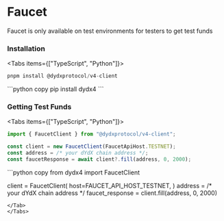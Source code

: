 
# Faucet

Faucet is only available on test environments for testers to get test funds

### Installation

<Tabs items={["TypeScript", "Python"]}>
<Tab>
```typescript copy
pnpm install @dydxprotocol/v4-client
```
</Tab>
<Tab>
```python copy
pip install dydx4
```
</Tab>
</Tabs>

### Getting Test Funds

<Tabs items={["TypeScript", "Python"]}>
<Tab>
```typescript copy
import { FaucetClient } from "@dydxprotocol/v4-client";

const client = new FaucetClient(FaucetApiHost.TESTNET);
const address = /* your dYdX chain address */;
const faucetResponse = await client?.fill(address, 0, 2000);
```
</Tab>
<Tab>
```python copy
from dydx4 import FaucetClient

client = FaucetClient(
    host=FAUCET_API_HOST_TESTNET,
)
address = /* your dYdX chain address */
faucet_response = client.fill(address, 0, 2000)
```
</Tab>
</Tabs>
